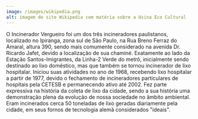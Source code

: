---
image: /images/wikipedia.png
alt: imagem de site Wikipedia com matéria sobre a Usina Eco Cultural
---
O Incinerador Vergueiro foi um dos três incineradores paulistanos, localizado no Ipiranga, zona sul de São Paulo, na Rua Breno Ferraz do Amaral, altura 390, sendo mais comumente considerado na avenida Dr. Ricardo Jafet, devido a localização de sua chaminé. Exatamente ao lado da Estação Santos-Imigrantes, da Linha-2 Verde do metrô, inicialmente sendo destinado ao lixo doméstico, mas que também se tornou incinerador de lixo hospitalar. Iniciou suas atividades no ano de 1968, recebendo lixo hospitalar a partir de 1977, devido o fechamento de incineradores particulares de hospitais pela CETESB e permanecendo ativo até 2002. Fez parte expressiva na história da coleta de lixo da cidade, sendo a sua história uma demonstração plena da evolução de nossa sociedade no âmbito ambiental. Eram incinerados cerca 50 toneladas de lixo geradas diariamente pela cidade, em seus fornos de tecnologia alemã considerados "ideais".